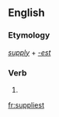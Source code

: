 ==English==

===Etymology===
''[[supply]]'' + ''[[-est]]''

===Verb===
{{head|en}}

# {{en-archaic second-person singular of|supply|lang=en}}

[[fr:suppliest]]